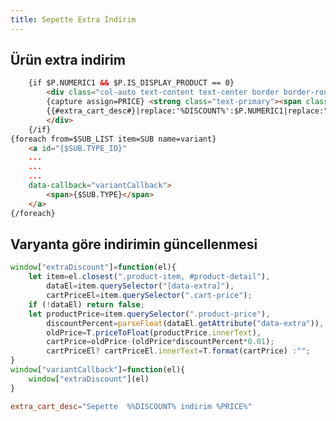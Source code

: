 ```yaml
---
title: Sepette Extra İndirim
---
```

## Ürün extra indirim
```html title="smarty"
    {if $P.NUMERIC1 && $P.IS_DISPLAY_PRODUCT == 0}
        <div class="col-auto text-content text-center border border-round border-primary fw-semibold extra-format" data-extra="{$P.NUMERIC1}">
        {capture assign=PRICE} <strong class="text-primary"><span class="cart-price">{vat price=($P.PRICE_SELL - ($P.PRICE_SELL * $P.NUMERIC1/100)) vat=$P.VAT}</span>{$P.CURRENCY}</strong>{/capture}
        {{#extra_cart_desc#}|replace:'%DISCOUNT%':$P.NUMERIC1|replace:"%PRICE%":$PRICE}
        </div>
    {/if}
{foreach from=$SUB_LIST item=SUB name=variant}
    <a id="{$SUB.TYPE_ID}"
    ...
    ...
    ...
    data-callback="variantCallback">
        <span>{$SUB.TYPE}</span>
    </a>
{/foreach}
```
## Varyanta göre indirimin güncellenmesi
```javascript title="javascript"
window["extraDiscount"]=function(el){
    let item=el.closest(".product-item, #product-detail"),
        dataEl=item.querySelector("[data-extra]"),
        cartPriceEl=item.querySelector(".cart-price");
    if (!dataEl) return false;
    let productPrice=item.querySelector(".product-price"),
        discountPercent=parseFloat(dataEl.getAttribute("data-extra")),
        oldPrice=T.priceToFloat(productPrice.innerText),
        cartPrice=oldPrice-(oldPrice*discountPercent*0.01);
        cartPriceEl? cartPriceEl.innerText=T.format(cartPrice) :"";
}
window["variantCallback"]=function(el){
    window["extraDiscount"](el)
}
``` 

```conf title="tr.conf language file"
extra_cart_desc="Sepette  %%DISCOUNT% indirim %PRICE%"
```
